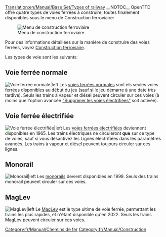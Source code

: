[[Translation:en/Manual/Base Set/Types of railway]]
{{fr/Types de voie ferrée}}
__NOTOC__
OpenTTD offre quatre types de voies  ferrées à construire, toutes finalement disponibles sous le menu de Construction ferroviaire:

[[File:en/Manual/Openttd-rail1.png|Menu de construction ferroviaire]]

Pour des informations détaillées sur la manière de construire des voies ferrées, voyez [[fr/Manual/Construction Ferroviaire|Construction ferroviaire]].

Les types de voie sont les suivants:

==Voie ferrée normale==
[[File:en/Manual/Base Set/NRail1Piece.png|Voie ferrée normale|left]]
Les [[fr/Manual/Base Set/Lignes ferroviaires|voies ferrées normales]] sont els seules voies ferrées disponibles au début du jeu (sauf si le jeu démarre à une date très tardive). Seuls les trains à vapeur et diésel peuvent circuler sur ces voies (à moins que l'option avancée [[fr/Archive/Manual/Settings/Options avancées/Véhicules#supprimer-les-voies-electrifiees|"Supprimer les voies électrifiées"]] soit activée).

==Voie ferrée électrifiée==
[[File:en/Manual/Base Set/ERail1Piece.png|Voie ferrée électrifiée|left]]
Les [[fr/Manual/Base Set/Chemin de fer électrifié|voies ferrées électrifiées]] deviennent disponibles en 1965. Les trains électriques ne circuleront '''que''' sur ce type de voies, sauf si vous désactivez les Lignes électrifiées dans les paramètres avancés. Les trains à vapeur et diésel peuvent toujours circuler sur ces lignes.

==Monorail==
[[File:en/Manual/Base Set/Monorail1Piece.png|Monorail|left]]
Les [[fr/Manual/Base Set/Monorail|monorails]] devient disponibles en 1999. Seuls des trains monorail peuvent circuler sur ces voies.

==MagLev==
[[File:en/Manual/Base Set/Maglev1Piece.png|MagLev|left]]
Le [[fr/Manual/Base Set/MagLev|MagLev]] est le type ultime de voie ferrée, permettant les trains les plus rapides, et n'étant disponible qu'en 2022. Seuls les trains MagLev peuvent circuler sur ces voies.

[[Category:fr/Manual/Chemins de fer]]
[[Category:fr/Manual/Construction]]